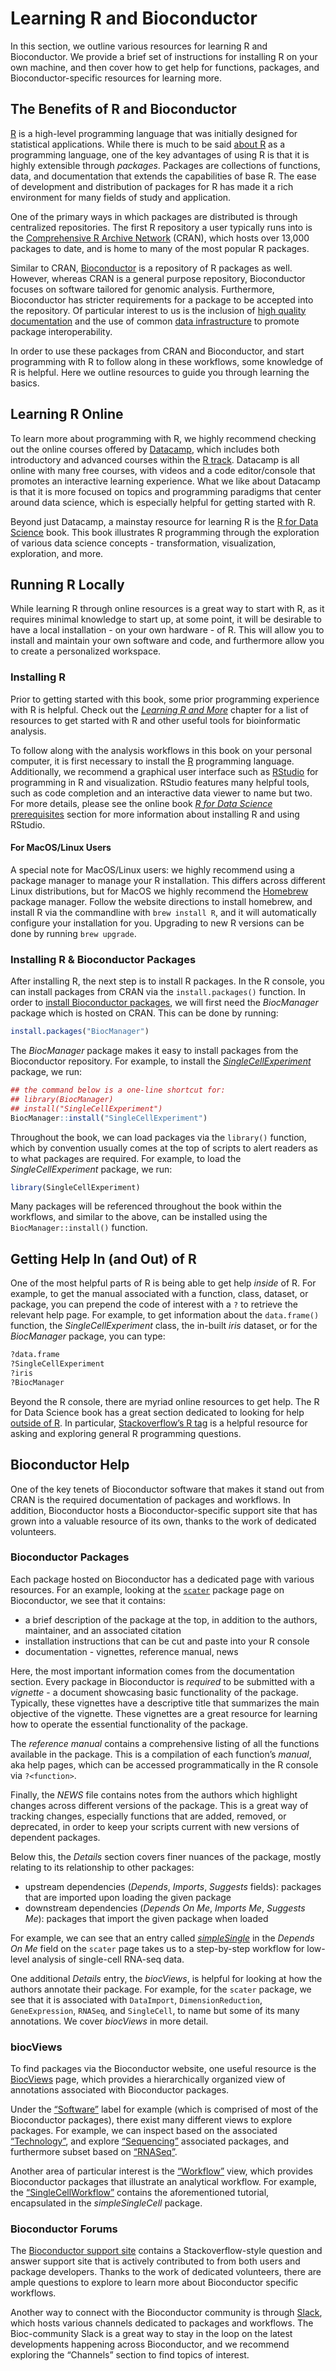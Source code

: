 # Learning R and Bioconductor {#learning-r-and-more}

In this section, we outline various resources for learning R and Bioconductor. We provide a brief set of instructions for installing R on your own machine, and then cover how to get help for functions, packages, and Bioconductor-specific resources for learning more. 

## The Benefits of R and Bioconductor

[R](http://www.r-project.org/) is a high-level programming language that was initially designed for statistical applications. While there is much to be said [about R](https://www.r-project.org/about.html) as a programming language, one of the key advantages of using R is that it is highly extensible through _packages_. Packages are collections of functions, data, and documentation that extends the capabilities of base R. The ease of development and distribution of packages for R has made it a rich environment for many fields of study and application.

One of the primary ways in which packages are distributed is through centralized repositories. The first R repository a user typically runs into is the [Comprehensive R Archive Network](https://cran.r-project.org/mirrors.html) (CRAN), which hosts over 13,000 packages to date, and is home to many of the most popular R packages. 

Similar to CRAN, [Bioconductor](https://bioconductor.org) is a repository of R packages as well. However, whereas CRAN is a general purpose repository, Bioconductor focuses on software tailored for genomic analysis. Furthermore, Bioconductor has stricter requirements for a package to be accepted into the repository. Of particular interest to us is the inclusion of [high quality documentation](#learning-more) and the use of common [data infrastructure](#data-infrastructure) to promote package interoperability.

In order to use these packages from CRAN and Bioconductor, and start programming with R to follow along in these workflows, some knowledge of R is helpful. Here we outline resources to guide you through learning the basics. 


## Learning R Online {#getting-started-with-r}

To learn more about programming with R, we highly recommend checking out the online courses offered by [Datacamp](https://www.datacamp.com/), which includes both introductory and advanced courses within the [R track](https://www.datacamp.com/courses/tech:r). Datacamp is all online with many free courses, with videos and a code editor/console that promotes an interactive learning experience. What we like about Datacamp is that it is more focused on topics and programming paradigms that center around data science, which is especially helpful for getting started with R. 

Beyond just Datacamp, a mainstay resource for learning R is the [R for Data Science](https://r4ds.had.co.nz/) book. This book illustrates R programming through the exploration of various data science concepts - transformation, visualization, exploration, and more. 


## Running R Locally

While learning R through online resources is a great way to start with R, as it requires minimal knowledge to start up, at some point, it will be desirable to have a local installation - on your own hardware - of R. This will allow you to install and maintain your own software and code, and furthermore allow you to create a personalized workspace.

### Installing R

Prior to getting started with this book, some prior programming experience with R is helpful. Check out the [_Learning R and More_](#learning-r-and-more) chapter for a list of resources to get started with R and other useful tools for bioinformatic analysis.

To follow along with the analysis workflows in this book on your personal computer, it is first necessary to install the [R](http://www.r-project.org/) programming language. Additionally, we recommend a graphical user interface such as [RStudio](http://www.rstudio.com/download) for programming in R and visualization. RStudio features many helpful tools, such as code completion and an interactive data viewer to name but two. For more details, please see the online book [_R for Data Science_ prerequisites](https://r4ds.had.co.nz/introduction.html#prerequisites) section for more information about installing R and using RStudio.

#### For MacOS/Linux Users

A special note for MacOS/Linux users: we highly recommend using a package manager to manage your R installation. This differs across different Linux distributions, but for MacOS we highly recommend the [Homebrew](https://brew.sh/) package manager. Follow the website directions to install homebrew, and install R via the commandline with `brew install R`, and it will automatically configure your installation for you. Upgrading to new R versions can be done by running `brew upgrade`.

### Installing R & Bioconductor Packages

After installing R, the next step is to install R packages. In the R console, you can install packages from CRAN via the `install.packages()` function. In order to [install Bioconductor packages](https://www.bioconductor.org/install/), we will first need the _BiocManager_ package which is hosted on CRAN. This can be done by running:

```r
install.packages("BiocManager")
```

The _BiocManager_ package makes it easy to install packages from the Bioconductor repository. For example, to install the [_SingleCellExperiment_](https://bioconductor.org/packages/release/bioc/html/SingleCellExperiment.html) package, we run:

```r
## the command below is a one-line shortcut for:
## library(BiocManager)
## install("SingleCellExperiment")
BiocManager::install("SingleCellExperiment")
```

Throughout the book, we can load packages via the `library()` function, which by convention usually comes at the top of scripts to alert readers as to what packages are required. For example, to load the _SingleCellExperiment_ package, we run:

```r
library(SingleCellExperiment)
```

Many packages will be referenced throughout the book within the workflows, and similar to the above, can be installed using the `BiocManager::install()` function. 


## Getting Help In (and Out) of R

One of the most helpful parts of R is being able to get help _inside_ of R. For example, to get the manual associated with a function, class, dataset, or package, you can prepend the code of interest with a `?` to retrieve the relevant help page. For example, to get information about the `data.frame()` function, the _SingleCellExperiment_ class, the in-built _iris_ dataset, or for the _BiocManager_ package, you can type:

```r
?data.frame
?SingleCellExperiment
?iris
?BiocManager
```

Beyond the R console, there are myriad online resources to get help. The R for Data Science book has a great section dedicated to looking for help [outside of R](https://r4ds.had.co.nz/introduction.html#getting-help-and-learning-more). In particular, [Stackoverflow's R tag](https://stackoverflow.com/questions/tagged/r) is a helpful resource for asking and exploring general R programming questions.


## Bioconductor Help {#bioconductor-documentation}

One of the key tenets of Bioconductor software that makes it stand out from CRAN is the required documentation of packages and workflows. In addition, Bioconductor hosts a Bioconductor-specific support site that has grown into a valuable resource of its own, thanks to the work of dedicated volunteers. 

### Bioconductor Packages

Each package hosted on Bioconductor has a dedicated page with various resources. For an example, looking at the [`scater`](https://bioconductor.org/packages/release/bioc/html/scater.html) package page on Bioconductor, we see that it contains:

* a brief description of the package at the top, in addition to the authors, maintainer, and an associated citation
* installation instructions that can be cut and paste into your R console
* documentation - vignettes, reference manual, news

Here, the most important information comes from the documentation section. Every package in Bioconductor is _required_ to be submitted with a _vignette_ - a document showcasing basic functionality of the package. Typically, these vignettes have a descriptive title that summarizes the main objective of the vignette. These vignettes are a great resource for learning how to operate the essential functionality of the package.

The _reference manual_ contains a comprehensive listing of all the functions available in the package. This is a compilation of each function's _manual_, aka help pages, which can be accessed programmatically in the R console via `?<function>`. 

Finally, the _NEWS_ file contains notes from the authors which highlight changes across different versions of the package. This is a great way of tracking changes, especially functions that are added, removed, or deprecated, in order to keep your scripts current with new versions of dependent packages.

Below this, the _Details_ section covers finer nuances of the package, mostly relating to its relationship to other packages: 

* upstream dependencies (_Depends_, _Imports_, _Suggests_ fields): packages that are imported upon loading the given package
* downstream dependencies (_Depends On Me_, _Imports Me_, _Suggests Me_): packages that import the given package when loaded

For example, we can see that an entry called [_simpleSingle_](https://bioconductor.org/packages/release/workflows/html/simpleSingleCell.html) in the _Depends On Me_ field on the `scater` page takes us to a step-by-step workflow for low-level analysis of single-cell RNA-seq data. 

One additional _Details_ entry, the _biocViews_, is helpful for looking at how the authors annotate their package. For example, for the `scater` package, we see that it is associated with `DataImport`, `DimensionReduction`, `GeneExpression`, `RNASeq`, and `SingleCell`, to name but some of its many annotations. We cover _biocViews_ in more detail.

### biocViews

To find packages via the Bioconductor website, one useful resource is the [BiocViews](https://bioconductor.org/packages/release/BiocViews.html) page, which provides a hierarchically organized view of annotations associated with Bioconductor packages. 

Under the ["Software"](https://bioconductor.org/packages/release/BiocViews.html#___Software) label for example (which is comprised of most of the Bioconductor packages), there exist many different views to explore packages. For example, we can inspect based on the associated ["Technology"](https://bioconductor.org/packages/release/BiocViews.html#___Technology), and explore ["Sequencing"](https://bioconductor.org/packages/release/BiocViews.html#___Sequencing) associated packages, and furthermore subset based on ["RNASeq"](https://bioconductor.org/packages/release/BiocViews.html#___RNASeq).

Another area of particular interest is the ["Workflow"](https://bioconductor.org/packages/release/BiocViews.html#___Workflow) view, which provides Bioconductor packages that illustrate an analytical workflow. For example, the ["SingleCellWorkflow"](https://bioconductor.org/packages/release/BiocViews.html#___SingleCellWorkflow) contains the aforementioned tutorial, encapsulated in the _simpleSingleCell_ package.

### Bioconductor Forums

The [Bioconductor support site](https://support.bioconductor.org/) contains a Stackoverflow-style question and answer support site that is actively contributed to from both users and package developers. Thanks to the work of dedicated volunteers, there are ample questions to explore to learn more about Bioconductor specific workflows. 

Another way to connect with the Bioconductor community is through [Slack](https://bioc-community.herokuapp.com), which hosts various channels dedicated to packages and workflows. The Bioc-community Slack is a great way to stay in the loop on the latest developments happening across Bioconductor, and we recommend exploring the "Channels" section to find topics of interest. 
